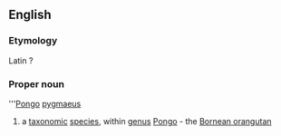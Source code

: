 ==English==
===Etymology===
Latin ?
===Proper noun===
{{wikipedia}}
'''[[Pongo]] [[pygmaeus]]
#a [[taxonomic]] [[species]], within [[genus]] [[Pongo]] - the [[Bornean orangutan]]
{{wikispecies}}